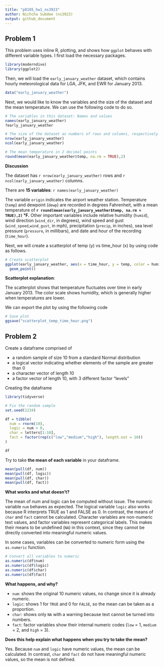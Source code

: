 ```yaml
---
title: "p8105_hw1_ns3923"
author: Nichcha Subdee (ns3923)
output: github_document
---
```


## Problem 1
This problem uses inline R, plotting, and shows how `ggplot` behaves with different variable types. I first load the necessary packages.

```r
library(moderndive)
library(ggplot2)
```

Then, we will load the `early_january_weather` dataset, which contains hourly meteorological data for LGA, JFK, and EWR for January 2013.

```r
data("early_january_weather")
```

Next, we would like to know the variables and the size of the dataset and the mean temperature. We can use the following code to do so.

```r
# The variables in this dataset: Names and values
names(early_january_weather)
?early_january_weather

# The size of the dataset as numbers of rows and columns, respectively
nrow(early_january_weather)
ncol(early_january_weather)

# The mean temperature in 2 decimal points
round(mean(early_january_weather$temp, na.rm = TRUE),2)
```
**Discussion**

The dataset has `r nrow(early_january_weather)` rows and `r ncol(early_january_weather)` columns.  

There are **15 variables**: `r names(early_january_weather)`

The variable `origin` indicates the airport weather station. Temperature (`temp`) and dewpoint (`dewp`) are recorded in degrees Fahrenheit, with a mean temperature of **`r round(mean(early_january_weather$temp, na.rm = TRUE),2)` °F.** Other important variables include relative humidity (`humid`), wind direction (`wind_dir`, in degrees), wind speed and gust (`wind_speed`,`wind_gust`, in mph), precipitation (`precip`, in inches), sea level pressure (`pressure`, in millibars), and date and hour of the recording (`time_hour`).

Next, we will create a scatterplot of temp (y) vs time_hour (x) by using code as follows.

```r
# Create scatterplot
ggplot(early_january_weather, aes(x = time_hour, y = temp, color = humid)) +
  geom_point()

```

**Scatterplot explanation**:

The scatterplot shows that temperature fluctuates over time in early January 2013. The color scale shows humidity, which is generally higher when temperatures are lower.

We can export the plot by using the following code
```r
# Save plot
ggsave("scatterplot_temp_time_hour.png")
```

## Problem 2
Create a dataframe comprised of 

*  a random sample of size 10 from a standard Normal distribution
*  a logical vector indicating whether elements of the sample are greater than 0
*  a character vector of length 10
*  a factor vector of length 10, with 3 different factor “levels”

Creating the dataframe

```r
library(tidyverse)
```

```r
# Fix the random sample
set.seed(1234)

df = tibble(
  num = rnorm(10),
  logic = num > 0,
  char = letters[1:10],
  fact = factor(rep(c("low","medium","high"), length.out = 10))
)

df
```

Try to take **the mean of each variable** in your dataframe. 

```r
mean(pull(df, num))
mean(pull(df, logic))
mean(pull(df, char))
mean(pull(df, fact))
```

**What works and what doesn’t?**

The mean of num and logic can be computed without issue. The numeric variable `num` behaves as expected. The logical variable `logic` also works because R interprets TRUE as 1 and FALSE as 0. In contrast, the means of `char` and `fact` cannot be calculated. Character variables are non-numeric text values, and factor variables represent categorical labels. This makes their means to be undefined (`NA`) in this context, since they cannot be directly converted into meaningful numeric values.

In some cases, variables can be converted to numeric form using the `as.numeric` function.

```r
# Convert all variables to numeric
as.numeric(df$num)
as.numeric(df$logic)
as.numeric(df$char)
as.numeric(df$fact)
```

**What happens, and why?** 

* `num`: shows the original 10 numeric values, no change since it is already numeric.
* `logic`: shows 1 for `TRUE` and 0 for `FALSE`, so the mean can be taken as a proportion.
* `char`: shows only `NA` with a warning because text cannot be turned into numbers.
* `fact`: factor variables show their internal numeric codes (`low` = 1, `medium` = 2, and `high` = 3). 

**Does this help explain what happens when you try to take the mean?**

Yes. Because `num` and `logic` have numeric values, the mean can be calculated. In contrast, `char` and `fact` do not have meaningful numeric values, so the mean is not defined.
